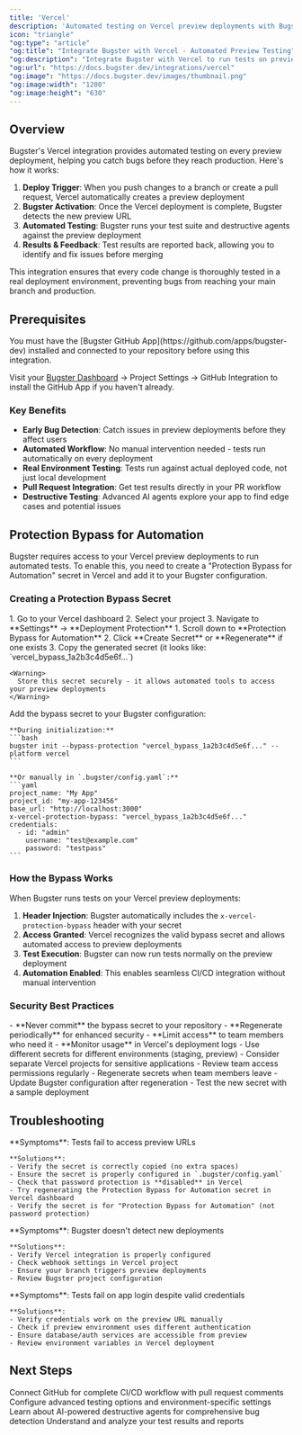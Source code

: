 ```yaml
---
title: 'Vercel'
description: 'Automated testing on Vercel preview deployments with Bugster'
icon: "triangle"
"og:type": "article"
"og:title": "Integrate Bugster with Vercel - Automated Preview Testing"
"og:description": "Integrate Bugster with Vercel to run tests on preview deployments, fail PRs on regressions, and automate quality checks with protection bypass configuration."
"og:url": "https://docs.bugster.dev/integrations/vercel"
"og:image": "https://docs.bugster.dev/images/thumbnail.png"
"og:image:width": "1200"
"og:image:height": "630"
---
```


## Overview

Bugster's Vercel integration provides automated testing on every preview deployment, helping you catch bugs before they reach production. Here's how it works:

1. **Deploy Trigger**: When you push changes to a branch or create a pull request, Vercel automatically creates a preview deployment
2. **Bugster Activation**: Once the Vercel deployment is complete, Bugster detects the new preview URL
3. **Automated Testing**: Bugster runs your test suite and destructive agents against the preview deployment
4. **Results & Feedback**: Test results are reported back, allowing you to identify and fix issues before merging

This integration ensures that every code change is thoroughly tested in a real deployment environment, preventing bugs from reaching your main branch and production.

## Prerequisites

<Warning>
You must have the [Bugster GitHub App](https://github.com/apps/bugster-dev) installed and connected to your repository before using this integration.
</Warning>

Visit your [Bugster Dashboard](https://app.bugster.dev) → Project Settings → GitHub Integration to install the GitHub App if you haven't already.

### Key Benefits

- **Early Bug Detection**: Catch issues in preview deployments before they affect users
- **Automated Workflow**: No manual intervention needed - tests run automatically on every deployment
- **Real Environment Testing**: Tests run against actual deployed code, not just local development
- **Pull Request Integration**: Get test results directly in your PR workflow
- **Destructive Testing**: Advanced AI agents explore your app to find edge cases and potential issues

## Protection Bypass for Automation

Bugster requires access to your Vercel preview deployments to run automated tests. To enable this, you need to create a "Protection Bypass for Automation" secret in Vercel and add it to your Bugster configuration.

### Creating a Protection Bypass Secret

<Steps>
  <Step title="Navigate to Project Settings">
    1. Go to your Vercel dashboard
    2. Select your project
    3. Navigate to **Settings** → **Deployment Protection**
  </Step>
  
  <Step title="Generate Protection Bypass for Automation Secret">
    1. Scroll down to **Protection Bypass for Automation**
    2. Click **Create Secret** or **Regenerate** if one exists
    3. Copy the generated secret (it looks like: `vercel_bypass_1a2b3c4d5e6f...`)
    
    <Warning>
      Store this secret securely - it allows automated tools to access your preview deployments
    </Warning>
  </Step>
  
  <Step title="Configure Bugster">
    Add the bypass secret to your Bugster configuration:
    
    **During initialization:**
    ```bash
    bugster init --bypass-protection "vercel_bypass_1a2b3c4d5e6f..." --platform vercel
    ```
    
    **Or manually in `.bugster/config.yaml`:**
    ```yaml
    project_name: "My App"
    project_id: "my-app-123456" 
    base_url: "http://localhost:3000"
    x-vercel-protection-bypass: "vercel_bypass_1a2b3c4d5e6f..."
    credentials:
      - id: "admin"
        username: "test@example.com"
        password: "testpass"
    ```
  </Step>
</Steps>

### How the Bypass Works

When Bugster runs tests on your Vercel preview deployments:

1. **Header Injection**: Bugster automatically includes the `x-vercel-protection-bypass` header with your secret
2. **Access Granted**: Vercel recognizes the valid bypass secret and allows automated access to preview deployments
3. **Test Execution**: Bugster can now run tests normally on the preview deployment
4. **Automation Enabled**: This enables seamless CI/CD integration without manual intervention

### Security Best Practices

<AccordionGroup>
  <Accordion title="Secret Management" icon="key">
    - **Never commit** the bypass secret to your repository
    - **Regenerate periodically** for enhanced security
    - **Limit access** to team members who need it
    - **Monitor usage** in Vercel's deployment logs
  </Accordion>
  
  <Accordion title="Environment Separation" icon="shield">
    - Use different secrets for different environments (staging, preview)
    - Consider separate Vercel projects for sensitive applications
    - Review team access permissions regularly
  </Accordion>
  
  <Accordion title="Secret Rotation" icon="refresh">
    - Regenerate secrets when team members leave
    - Update Bugster configuration after regeneration
    - Test the new secret with a sample deployment
  </Accordion>
</AccordionGroup>

## Troubleshooting

<AccordionGroup>
  <Accordion title="Bypass Secret Not Working">
    **Symptoms**: Tests fail to access preview URLs
    
    **Solutions**:
    - Verify the secret is correctly copied (no extra spaces)
    - Ensure the secret is properly configured in `.bugster/config.yaml`
    - Check that password protection is **disabled** in Vercel
    - Try regenerating the Protection Bypass for Automation secret in Vercel dashboard
    - Verify the secret is for "Protection Bypass for Automation" (not password protection)
  </Accordion>
  
  <Accordion title="Tests Not Running on Preview">
    **Symptoms**: Bugster doesn't detect new deployments
    
    **Solutions**:
    - Verify Vercel integration is properly configured
    - Check webhook settings in Vercel project
    - Ensure your branch triggers preview deployments
    - Review Bugster project configuration
  </Accordion>
  
  <Accordion title="Authentication Issues">
    **Symptoms**: Tests fail on app login despite valid credentials
    
    **Solutions**:
    - Verify credentials work on the preview URL manually
    - Check if preview environment uses different authentication
    - Ensure database/auth services are accessible from preview
    - Review environment variables in Vercel deployment
  </Accordion>
</AccordionGroup>

## Next Steps

<CardGroup cols={2}>
  <Card title="GitHub Integration" icon="github" href="/integrations/github">
    Connect GitHub for complete CI/CD workflow with pull request comments
  </Card>
  
  <Card title="Test Configuration" icon="gear" href="/configuration/advanced">
    Configure advanced testing options and environment-specific settings
  </Card>
  
  <Card title="Destructive Testing" icon="bomb" href="/commands/destructive">
    Learn about AI-powered destructive agents for comprehensive bug detection
  </Card>
  
  <Card title="Results Analysis" icon="chart-bar" href="/analysis/results">
    Understand and analyze your test results and reports
  </Card>
</CardGroup>